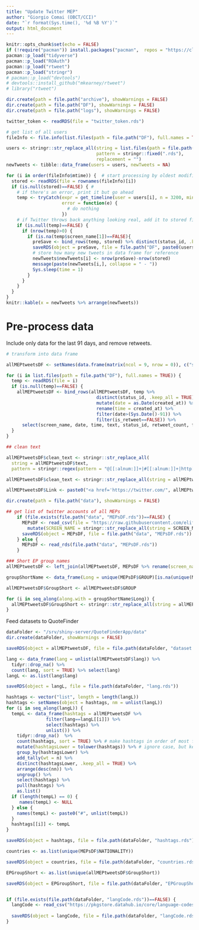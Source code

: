 ```yaml
---
title: "Update Twitter MEP"
author: "Giorgio Comai (OBCT/CCI)"
date: "`r format(Sys.time(), '%d %B %Y')`"
output: html_document
---
```


```r
knitr::opts_chunk$set(echo = FALSE)
if (!require("pacman")) install.packages("pacman",  repos = "https://cloud.r-project.org") # for taking care of package installation/loading
pacman::p_load("tidyverse")
pacman::p_load("ROAuth")
pacman::p_load("rtweet")
pacman::p_load("stringr")
# pacman::p_load("devtools")
# devtools::install_github("mkearney/rtweet")
# library("rtweet")

dir.create(path = file.path("archive"), showWarnings = FALSE)
dir.create(path = file.path("DF"), showWarnings = FALSE)
dir.create(path = file.path("logs"), showWarnings = FALSE)

twitter_token <- readRDS(file = "twitter_token.rds")
```



```r
# get list of all users
fileInfo <- file.info(list.files(path = file.path("DF"), full.names = TRUE))

users <- stringr::str_replace_all(string = list.files(path = file.path("DF")),
                                  pattern = stringr::fixed(".rds"), 
                                  replacement = "")
newTweets <- tibble::data_frame(users = users, newTweets = NA)

for (i in order(fileInfo$mtime)) {  # start processing by oldest modified
  stored <- readRDS(file = rownames(fileInfo)[i])
  if (is.null(stored)==FALSE) { # 
    # if there's an error, print it but go ahead
    temp <- tryCatch(expr = get_timeline(user = users[i], n = 3200, min_id = max(stored$status_id), token = twitter_token),
                     error = function(e) {
                       # do nothing
                     })
    # if Twitter throws back anything looking real, add it to stored file
    if (is.null(temp)==FALSE) {
      if (nrow(temp)>0) {
        if (is.na(temp$screen_name[1])==FALSE){
          preSave <- bind_rows(temp, stored) %>% distinct(status_id, .keep_all = TRUE) %>% arrange(created_at)
          saveRDS(object = preSave, file = file.path("DF", paste0(users[i], ".rds")))
          # store how many new tweets in data frame for reference
          newTweets$newTweets[i] <- nrow(preSave)-nrow(stored)
          message(paste(newTweets[i,], collapse = " - "))
          Sys.sleep(time = 1)
        }
      }
    }
  }
}
knitr::kable(x = newTweets %>% arrange(newTweets))
```

# Pre-process data

Include only data for the last 91 days, and remove retweets. 

```r
# transform into data frame

allMEPtweetsDF <- setNames(data.frame(matrix(ncol = 9, nrow = 0)), c("screen_name", "date", "text", "status_id", "retweet_count", "favorite_count", "lang", "hashtags", "urls_expanded"))

for (i in list.files(path = file.path("DF"), full.names = TRUE)) {
  temp <- readRDS(file = i) 
  if (is.null(temp)==FALSE) {
    allMEPtweetsDF <- bind_rows(allMEPtweetsDF, temp %>%
                                  distinct(status_id, .keep_all = TRUE) %>%
                                  mutate(date = as.Date(created_at)) %>% 
                                  rename(time = created_at) %>% 
                                  filter(date>(Sys.Date()-91)) %>% 
                                  filter(is_retweet==FALSE)) %>% 
      select(screen_name, date, time, text, status_id, retweet_count, favorite_count, lang, hashtags, urls_expanded)
  }
}

## clean text

allMEPtweetsDF$clean_text <- stringr::str_replace_all(
  string = allMEPtweetsDF$text,
  pattern = stringr::regex(pattern = "@[[:alnum:]]+|#[[:alnum:]]+|http[[:graph:]]+|RT ", ignore_case = FALSE), replacement = "")

allMEPtweetsDF$clean_text <- stringr::str_replace_all(string = allMEPtweetsDF$clean_text, pattern = stringr::fixed("&amp;"), replacement = "&") 

allMEPtweetsDF$Link <- paste0("<a href='https://twitter.com/", allMEPtweetsDF$screen_name, "/status/", allMEPtweetsDF$status_id, "'  target='_blank'>Source</a>")

```

```r

dir.create(path = file.path("data"), showWarnings = FALSE)

## get list of twitter accounts of all MEPs
	if (file.exists(file.path("data", "MEPsDF.rds"))==FALSE) {
	  MEPsDF <- read_csv(file = "https://raw.githubusercontent.com/eliflab/European-Parliament-Open-Data/master/meps_full_list_with_twitter_accounts.csv") %>%
	    mutate(SCREEN_NAME = stringr::str_replace_all(string = SCREEN_NAME, pattern = stringr::fixed("@"), replacement = ""))
	  saveRDS(object = MEPsDF, file = file.path("data", "MEPsDF.rds"))
	} else {
	  MEPsDF <- read_rds(file.path("data", "MEPsDF.rds"))
	}

### Short EP group names
allMEPtweetsDF <- left_join(allMEPtweetsDF, MEPsDF %>% rename(screen_name = SCREEN_NAME), by = "screen_name")

groupShortName <- data_frame(Long = unique(MEPsDF$GROUP)[is.na(unique(MEPsDF$GROUP))==FALSE], Short = c("EPP", "EFDD", "Greens–EFA", "S&D", "GUE-NGL", "ENF", "ALDE", "ECR", "NI"))

allMEPtweetsDF$GroupShort <- allMEPtweetsDF$GROUP

for (i in seq_along(along.with = groupShortName$Long)) {
  allMEPtweetsDF$GroupShort <- stringr::str_replace_all(string = allMEPtweetsDF$GroupShort, pattern = stringr::fixed(groupShortName$Long[i]), replacement = groupShortName$Short[i])
}


```

Feed datasets to QuoteFinder


```r
dataFolder <- "/srv/shiny-server/QuoteFinderApp/data"
dir.create(dataFolder, showWarnings = FALSE)

saveRDS(object = allMEPtweetsDF, file = file.path(dataFolder, "dataset.rds"))  

lang <- data_frame(lang = unlist(allMEPtweetsDF$lang)) %>%
  tidyr::drop_na() %>%
  count(lang, sort = TRUE) %>% select(lang)
langL <- as.list(lang$lang)

saveRDS(object = langL, file = file.path(dataFolder, "lang.rds"))   

hashtags <- vector("list", length = length(langL))
hashtags <- setNames(object = hashtags, nm = unlist(langL))
for (i in seq_along(langL)) {
  tempL <- data_frame(hashtags = allMEPtweetsDF %>%
               filter(lang==langL[[i]]) %>%
               select(hashtags) %>% 
               unlist()) %>% 
    tidyr::drop_na()  %>%
    count(hashtags, sort = TRUE) %>% # make hashtags in order of most frequent, by language
    mutate(hashtagsLower = tolower(hashtags)) %>% # ignore case, but keep the case of the most frequently found case combination
    group_by(hashtagsLower) %>%
    add_tally(wt = n) %>%
    distinct(hashtagsLower, .keep_all = TRUE) %>%
    arrange(desc(nn)) %>% 
    ungroup() %>%
    select(hashtags) %>% 
    pull(hashtags) %>%
    as.list()
  if (length(tempL) == 0) {
     names(tempL) <- NULL
  } else {
    names(tempL) <- paste0("#", unlist(tempL))
  }
  hashtags[[i]] <- tempL
}

saveRDS(object = hashtags, file = file.path(dataFolder, "hashtags.rds"))

countries <- as.list(unique(MEPsDF$NATIONALITY))

saveRDS(object = countries, file = file.path(dataFolder, "countries.rds"))

EPGroupShort <- as.list(unique(allMEPtweetsDF$GroupShort))

saveRDS(object = EPGroupShort, file = file.path(dataFolder, "EPGroupShort.rds"))


if (file.exists(file.path(dataFolder, "langCode.rds"))==FALSE) {
  langCode <- read_csv("https://pkgstore.datahub.io/core/language-codes/language-codes_csv/data/b65af208b52970a4683fa8fde9af8e9f/language-codes_csv.csv") %>% add_case(alpha2 = "und", English = "Undetermined")
  
  saveRDS(object = langCode, file = file.path(dataFolder, "langCode.rds"))
}


```

